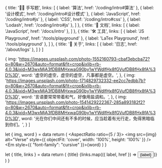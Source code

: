 
  { 
    title: '✍🏼 手写题',
    links: [
      { label: '算法', href: '/coding/intro#算法' },
      { label: '设计模式', href: '/coding/intro#设计模式' },
      { label: 'JavaScript', href: '/coding/intro#js' },
      { label: 'CSS', href: '/coding/intro#css' },
      { label: 'Lodash', href: '/coding/intro#js' },
    ]
  },
  { 
    title: '📜 文档',
    links: [
      { label: 'JavaScript', href: '/docs/intro' },
    ]
  },
  { 
    title: '🛠️ 工具',
    links: [
      { label: 'JS Playground', href: '/tools/playground' },
      { label: 'LaTex Playground', href: '/tools/playground' },
    ]
  },
  { 
    title: '💬 关于',
    links: [
      { label: '日志', href: '/about/logs' },
    ]
  }
]

  {
    img: 'https://images.unsplash.com/photo-1552160793-cbaf3ebcba72?q=80&w=2670&auto=format&fit=crop&ixlib=rb-4.0.3&ixid=M3wxMjA3fDB8MHxwaG90by1wYWdlfHx8fGVufDB8fHx8fA%3D%3D',
    word: '虚空的虚空，虚空的虚空，凡事都是虚空。',
  },
  {
    img: 'https://images.unsplash.com/photo-1714829732332-ee2cc7edbb7b?q=80&w=2670&auto=format&fit=crop&ixlib=rb-4.0.3&ixid=M3wxMjA3fDB8MHxwaG90by1wYWdlfHx8fGVufDB8fHx8fA%3D%3D',
    word: '言语要常常带着和气，好像用盐调和。',
  },
  {
    img: 'https://images.unsplash.com/photo-1541429222367-285a893182f2?q=80&w=2670&auto=format&fit=crop&ixlib=rb-4.0.3&ixid=M3wxMjA3fDB8MHxwaG90by1wYWdlfHx8fGVufDB8fHx8fA%3D%3D',
    word: '光在你们中间还有不多的时候，应当趁着有光行走，免得黑暗临到你们。',
  }
]

  let { img, word } = data
  return (
    <Card>
      <Flex gap="2" direction="column" width="160px">
        <Inset clip="padding-box" side="top" pb="current">
          <AspectRatio ratio={5 / 3}>
            <img src={img} alt="Verse" style={{ objectFit: 'cover', width: '100%', height: '100%' }} />
          </AspectRatio>
        </Inset>
        <Text><Em style={{ "font-family": "cursive" }}>{word}</Em></Text>
      </Flex>
    </Card>
  )
}

  let { title, links } = data
  return (
    <Card>
      <Flex gap="2" direction="column" width="160px">
        <Text size="4" weight="bold">{title}</Text>
        <Flex gap="1" wrap="wrap">
          {links.map(({ label, href }) => <Link key={label} href={href}><Button variant="soft">{label}</Button></Link>)}
        </Flex>
      </Flex>
    </Card>
  )
}

<Flex justify="center" gap="5" p="5" wrap="wrap">
  <Quick data={quicks[0]} />
  <Verse data={verses[0]} />
  <Quick data={quicks[1]} />
  <Verse data={verses[1]} />
  <Quick data={quicks[2]} />
  <Verse data={verses[2]} />
  <Quick data={quicks[3]} />
</Flex>
